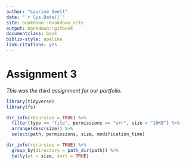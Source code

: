 ```yaml
---
author: "Laurine Seelt"
date: "`r Sys.Date()`"
site: bookdown::bookdown_site
output: bookdown::gitbook
documentclass: book
biblio-style: apalike
link-citations: yes
---
```


# Assignment 3

_This was the third assignment for our portfolio._

```r
library(tidyverse)
library(fs)
```

```r
dir_info(recursive = TRUE) %>%
  filter(type == "file", permissions == "u+r", size > "10KB") %>%
  arrange(desc(size)) %>%
  select(path, permissions, size, modification_time)
```

```r
dir_info(recursive = TRUE) %>%
  group_by(directory = path_dir(path)) %>%
  tally(wt = size, sort = TRUE)
```

